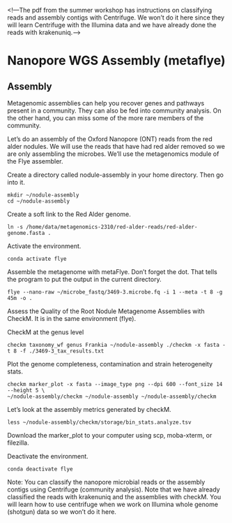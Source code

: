 <!—The pdf from the summer workshop has instructions on classifying reads and assembly contigs with Centrifuge. We won't do it here since they will learn Centrifuge with the Illumina data and we have already done the reads with krakenuniq.-->

# Nanopore WGS Assembly (metaflye)\

## Assembly

Metagenomic assemblies can help you recover genes and pathways present in a community. They can also be fed into community analysis. On the other hand, you can miss some of the more rare members of the community.

Let's do an assembly of the Oxford Nanopore (ONT) reads from the red alder nodules. We will use the reads that have had red alder removed so we are only assembling the microbes. We'll use the metagenomics module of the Flye assembler.

Create a directory called nodule-assembly in your home directory. Then go into it.

```
mkdir ~/nodule-assembly
cd ~/nodule-assembly
```

Create a soft link to the Red Alder genome.

```
ln -s /home/data/metagenomics-2310/red-alder-reads/red-alder-genome.fasta .
```

Activate the environment.

```
conda activate flye
```

Assemble the metagenome with metaFlye. Don't forget the dot. That tells the program to put the output in the current directory.

```
flye --nano-raw ~/microbe_fastq/3469-3.microbe.fq -i 1 --meta -t 8 -g 45m -o .
```

Assess the Quality of the Root Nodule Metagenome Assemblies with CheckM. It is in the same environment (flye).

CheckM at the genus level

```
checkm taxonomy_wf genus Frankia ~/nodule-assembly ./checkm -x fasta -t 8 -f ./3469-3_tax_results.txt
```

Plot the genome completeness, contamination and strain heterogeneity stats.

```
checkm marker_plot -x fasta --image_type png --dpi 600 --font_size 14 --height 5 \
~/nodule-assembly/checkm ~/nodule-assembly ~/nodule-assembly/checkm
```

Let's look at the assembly metrics generated by checkM.

```
less ~/nodule-assembly/checkm/storage/bin_stats.analyze.tsv
```

Download the marker_plot to your computer using scp, moba-xterm, or filezilla.


Deactivate the environment.

```
conda deactivate flye
```

Note: You can classify the nanopore microbial reads or the assembly contigs using Centrifuge (community analysis). Note that we have already classified the reads with krakenuniq and the assemblies with checkM. You will learn how to use centrifuge when we work on Illumina whole genome (shotgun) data so we won't do it here.
